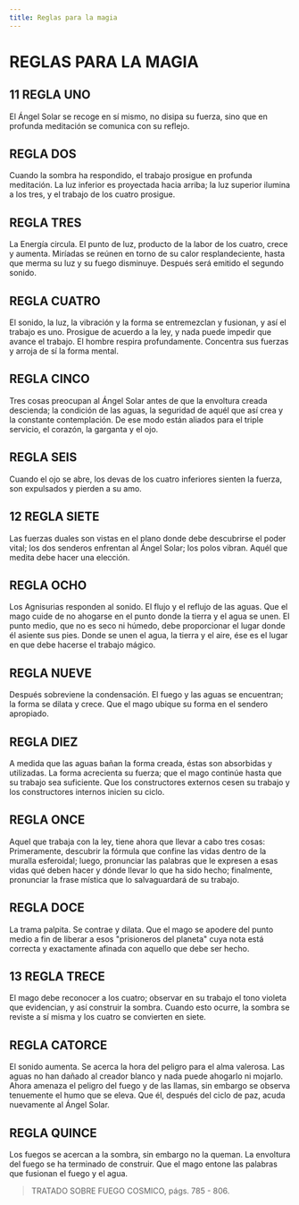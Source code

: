 ```yaml
---
title: Reglas para la magia
---
```


# REGLAS PARA LA MAGIA

## <Pin lang="es">11</Pin> REGLA UNO

El Ángel Solar se recoge en sí mismo, no disipa su fuerza, sino que en profunda meditación se comunica con su reflejo.

## REGLA DOS

Cuando la sombra ha respondido, el trabajo prosigue en profunda meditación. La luz inferior es proyectada hacia arriba; la luz superior ilumina a los tres, y el trabajo de los cuatro prosigue.

## REGLA TRES

La Energía circula. El punto de luz, producto de la labor de los cuatro, crece y aumenta. Miríadas se reúnen en torno de su calor resplandeciente, hasta que merma su luz y su fuego disminuye. Después será emitido el segundo sonido.

## REGLA CUATRO

El sonido, la luz, la vibración y la forma se entremezclan y fusionan, y así el trabajo es uno. Prosigue de acuerdo a la ley, y nada puede impedir que avance el trabajo. El hombre respira profundamente. Concentra sus fuerzas y arroja de sí la forma mental.

## REGLA CINCO

Tres cosas preocupan al Ángel Solar antes de que la envoltura creada descienda; la condición de las aguas, la seguridad de aquél que así crea y la constante contemplación. De ese modo están aliados para el triple servicio, el corazón, la garganta y el ojo.

## REGLA SEIS

Cuando el ojo se abre, los devas de los cuatro inferiores sienten la fuerza, son expulsados y pierden a su amo.

## <Pin lang="es">12</Pin> REGLA SIETE

Las fuerzas duales son vistas en el plano donde debe descubrirse el poder vital; los dos senderos enfrentan al Ángel Solar; los polos vibran. Aquél que medita debe hacer una elección.

## REGLA OCHO

Los Agnisurias responden al sonido. El flujo y el reflujo de las aguas. Que el mago cuide de no ahogarse en el punto donde la tierra y el agua se unen. El punto medio, que no es seco ni húmedo, debe proporcionar el lugar donde él asiente sus pies. Donde se unen el agua, la tierra y el aire, ése es el lugar en que debe hacerse el trabajo mágico.

## REGLA NUEVE

Después sobreviene la condensación. El fuego y las aguas se encuentran; la forma se dilata y crece. Que el mago ubique su forma en el sendero apropiado.

## REGLA DIEZ

A medida que las aguas bañan la forma creada, éstas son absorbidas y utilizadas. La forma acrecienta su fuerza; que el mago continúe hasta que su trabajo sea suficiente. Que los constructores externos cesen su trabajo y los constructores internos inicien su ciclo.

## REGLA ONCE

Aquel que trabaja con la ley, tiene ahora que llevar a cabo tres cosas: Primeramente, descubrir la fórmula que confine las vidas dentro de la muralla esferoidal; luego, pronunciar las palabras que le expresen a esas vidas qué deben hacer y dónde llevar lo que ha sido hecho; finalmente, pronunciar la frase mística que lo salvaguardará de su trabajo.

## REGLA DOCE

La trama palpita. Se contrae y dilata. Que el mago se apodere del punto medio a fin de liberar a esos "prisioneros del planeta" cuya nota está correcta y exactamente afinada con aquello que debe ser hecho.

## <Pin lang="es">13</Pin> REGLA TRECE

El mago debe reconocer a los cuatro; observar en su trabajo el tono violeta que evidencian, y así construir la sombra. Cuando esto ocurre, la sombra se reviste a sí misma y los cuatro se convierten en siete.

## REGLA CATORCE

El sonido aumenta. Se acerca la hora del peligro para el alma valerosa. Las aguas no han dañado al creador blanco y nada puede ahogarlo ni mojarlo. Ahora amenaza el peligro del fuego y de las llamas, sin embargo se observa tenuemente el humo que se eleva. Que él, después del ciclo de paz, acuda nuevamente al Ángel Solar.

## REGLA QUINCE

Los fuegos se acercan a la sombra, sin embargo no la queman. La envoltura del fuego se ha terminado de construir. Que el mago entone las palabras que fusionan el fuego y el agua.

> TRATADO SOBRE FUEGO COSMICO, págs. 785 - 806.

